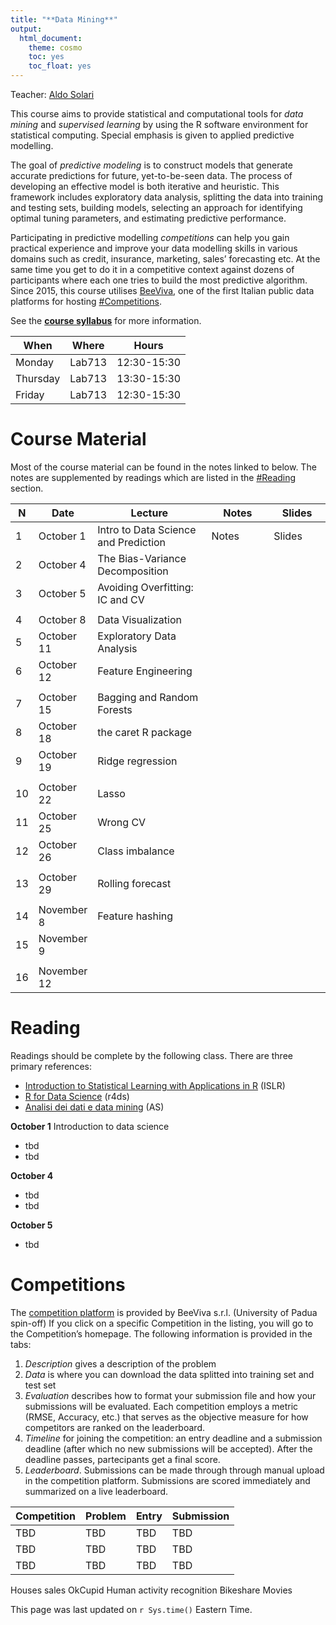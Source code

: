 ```yaml
---
title: "**Data Mining**"
output:
  html_document:
    theme: cosmo
    toc: yes
    toc_float: yes
---
```


Teacher: [Aldo Solari](https://aldosolari.github.io/)

This course aims to provide statistical and computational tools for *data mining* and *supervised learning* by using the R software environment for statistical computing. Special emphasis is given to applied predictive modelling. 

The goal of *predictive modeling* is to construct models that generate accurate predictions for future, yet-to-be-seen data. The process of developing an effective model is both iterative and heuristic. This framework includes exploratory data analysis, splitting the data into training and testing sets, building models, selecting an approach for identifying optimal tuning parameters, and estimating predictive performance.

Participating in predictive modelling *competitions* can help you gain practical experience and  improve your data modelling skills in various domains such as credit, insurance, marketing, sales' forecasting etc.  At the same time you get to do it in a competitive context against dozens of participants where each one tries to build the most predictive algorithm. Since 2015, this course utilises [BeeViva](http://www.bee-viva.com/competitions), one of the first Italian public data platforms for hosting [#Competitions](#competitions). 

See the **[course syllabus](https://idc9.github.io/DM/syllabus/syllabus.html)** for more information. 

| When | Where | Hours |
|---|---|----|
| Monday | Lab713 | 12:30-15:30 |
| Thursday | Lab713 | 13:30-15:30|
| Friday | Lab713 | 12:30-15:30|

# **Course Material**

Most of the course material can be found in the notes linked to below. The notes are supplemented by readings which are listed in the [#Reading](#reading) section.

| N | Date |  Lecture    | Notes | Slides|
|--|--|--------------|--------|-------|
| 1 | October 1 | Intro to Data Science and Prediction | Notes | Slides |
| 2 | October 4 | The Bias-Variance Decomposition | | |
| 3 | October 5  | Avoiding Overfitting: IC and CV | | |
|  |  |  |  | | |
| 4 | October 8 | Data Visualization | | |
| 5 | October 11| Exploratory Data Analysis |  |
| 6 | October 12 | Feature Engineering | |
|  |  |  |  | | |
| 7 | October 15 | Bagging and Random Forests | | |
| 8 | October 18 | the caret R package| |
| 9 | October 19 | Ridge regression | | |
|  |  |  |  | | |
| 10 | October 22 | Lasso | | |
| 11 | October 25 | Wrong CV | |
| 12 | October 26 | Class imbalance | |
|  |  |  |  | | |
| 13 | October 29 | Rolling forecast | |
|  |  |  |  | | |
| 14 | November 8 | Feature hashing |
| 15 | November 9 | | |
|  |  |  |  | | |
| 16 | November 12 | | |



    

# **Reading**

Readings should be complete by the following class. There are three primary references:

- [Introduction to Statistical Learning with Applications in R](http://www-bcf.usc.edu/~gareth/ISL/) (ISLR)
- [R for Data Science](http://r4ds.had.co.nz/) (r4ds)
- [Analisi dei dati e data mining](http://azzalini.stat.unipd.it/Book-DM/index.html) (AS)

**October 1** Introduction to data science

- tbd
- tbd


**October 4**

- tbd 
- tbd


**October 5**

- tbd


# **Competitions**

The [competition platform](http://www.bee-viva.com/competitions) is provided by BeeViva s.r.l. (University of Padua spin-off)
If you click on a specific Competition in the listing, you will go to the Competition's homepage. The following information is provided in the tabs:

1. *Description* gives a description of the problem
2. *Data* is where you can download the data splitted into training set and test set
3. *Evaluation* describes how to format your submission file and how your submissions will be evaluated. Each competition employs a metric (RMSE, Accuracy, etc.) that serves as the objective measure for how competitors are ranked on the leaderboard.
4. *Timeline* for joining the competition: an entry deadline and a submission deadline (after which no new submissions will be accepted). After the deadline passes, partecipants get a final score.
5. *Leaderboard*. Submissions can be made through through manual upload in the competition platform. Submissions are scored immediately and summarized on a live leaderboard.


| Competition | Problem | Entry | Submission | 
|---|---|----|----|
| TBD | TBD | TBD | TBD  |
| TBD | TBD | TBD | TBD  |
| TBD | TBD | TBD | TBD  |

Houses sales
OkCupid
Human activity recognition
Bikeshare
Movies

This page was last updated on `r Sys.time()` Eastern Time.

